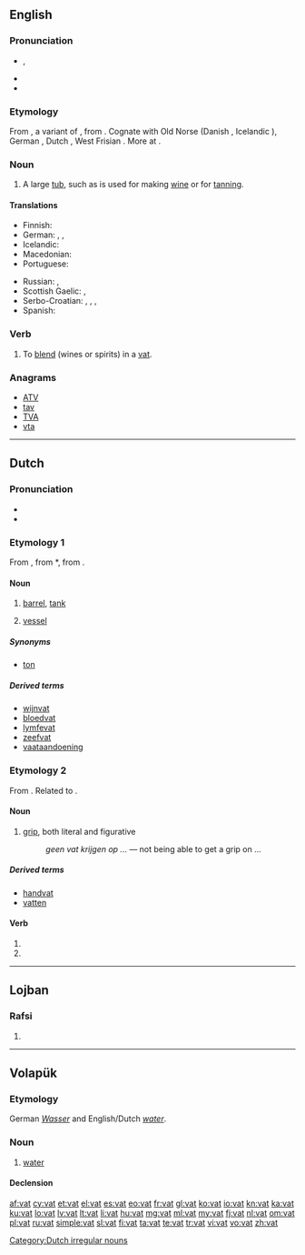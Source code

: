 {{also|VAT|vát}}
==English==

===Pronunciation===
* {{IPA|/væt/}}, {{SAMPA|/v{t/}}
* {{audio|en-us-vat.ogg|Audio (US)}}
* {{rhymes|æt}}

===Etymology===
From {{etyl|enm}}, a variant of {{term|fat|lang=enm}}, from {{etyl|ang}} {{term|fæt||vat, vessel|lang=ang}}. Cognate with Old Norse {{term|fat||luggage, pail|lang=non}} (Danish {{term|fad|lang=da}}, Icelandic {{term|fat|lang=is}}), German {{term|Fass}}, Dutch {{term|vat}}, West Frisian {{term|fet}}. More at {{l|en|fat}}.

===Noun===
{{en-noun}}

# A large [[tub]], such as is used for making [[wine]] or for [[tanning]].

====Translations====
{{trans-top|A large tub, such as is used for making wine or for tanning}}
* Finnish: {{t+|fi|vati}}
* German: {{t+|de|Bottich|m}}, {{t-|de|Trog|m}}, {{t+|de|Wanne|f}}
* Icelandic: {{t|is|ker|n}}
* Macedonian: {{t-|mk|каца|f|tr=káca}}
* Portuguese: {{t|pt|tonel|m}}
{{trans-mid}}
* Russian: {{t+|ru|чан|m}}, {{t+|ru|бак|m}}
* Scottish Gaelic: {{t-|gd|amar|m|xs=Scottish Gaelic}}, {{t|gd|coire|m}}
* Serbo-Croatian: {{t|sh|kaca|xs=Serbo-Croatian}},  {{t|sh|maštel|xs=Serbo-Croatian}},  {{t|sh|čabar|xs=Serbo-Croatian}},  {{t|sh|bačva|xs=Serbo-Croatian}}
* Spanish: {{t|es|cuba|f}}
{{trans-bottom}}

===Verb===
{{en-verb|vat|t|ing}}

# {{transitive}} To [[blend]] (wines or spirits) in a [[vat]].

===Anagrams===
* [[ATV#English|ATV]]
* [[tav#English|tav]]
* [[TVA#English|TVA]]
* [[vta#English|vta]]

----

==Dutch==

===Pronunciation===
* {{rhymes|ɑt|lang=nl}}
* {{audio|Nl-vat.ogg|audio}}

===Etymology 1===
From {{etyl|dum|nl}} {{term|vat|lang=dum}}, from {{etyl|odt|nl}} *{{term||fat|lang=odt}}, from {{proto|Germanic|fatan|lang=nl}}.

====Noun====
{{nl-noun|n|vaten|vatje|dim2=vaatje}}

# [[barrel]], [[tank]]
# {{biology|lang=nl}} [[vessel]]

=====Synonyms=====
* [[ton]]

=====Derived terms=====
* [[wijnvat]]
* [[bloedvat]]
* [[lymfevat]]
* [[zeefvat]]
* [[vaataandoening]]

===Etymology 2===
From {{etyl|dum|nl}} {{term|vat|lang=dum}}. Related to {{term|vatten|lang=nl}}.

====Noun====
{{nl-noun|m|-|-}}

# [[grip]], both literal and figurative
#: ''geen vat krijgen op ...'' — not being able to get a grip on ...

=====Derived terms=====
* [[handvat]]
* [[vatten]]

====Verb====
{{head|nl}}

# {{nl-verb-form|p=123|n=sg|t=pres|m=ind|vatten}}
# {{nl-verb-form|m=imp|vatten}}

[[Category:Dutch irregular nouns]]

----

==Lojban==

===Rafsi===
{{jbo-rafsi}}

# {{rafsi of|vamtu}}

----

==Volapük==

===Etymology===
German ''[[Wasser]]'' and English/Dutch ''[[water]]''.

===Noun===
{{vo-noun}}

# [[water]]

====Declension====
{{vo-decl-noun}}

[[af:vat]]
[[cy:vat]]
[[et:vat]]
[[el:vat]]
[[es:vat]]
[[eo:vat]]
[[fr:vat]]
[[gl:vat]]
[[ko:vat]]
[[io:vat]]
[[kn:vat]]
[[ka:vat]]
[[ku:vat]]
[[lo:vat]]
[[lv:vat]]
[[lt:vat]]
[[li:vat]]
[[hu:vat]]
[[mg:vat]]
[[ml:vat]]
[[my:vat]]
[[fj:vat]]
[[nl:vat]]
[[om:vat]]
[[pl:vat]]
[[ru:vat]]
[[simple:vat]]
[[sl:vat]]
[[fi:vat]]
[[ta:vat]]
[[te:vat]]
[[tr:vat]]
[[vi:vat]]
[[vo:vat]]
[[zh:vat]]